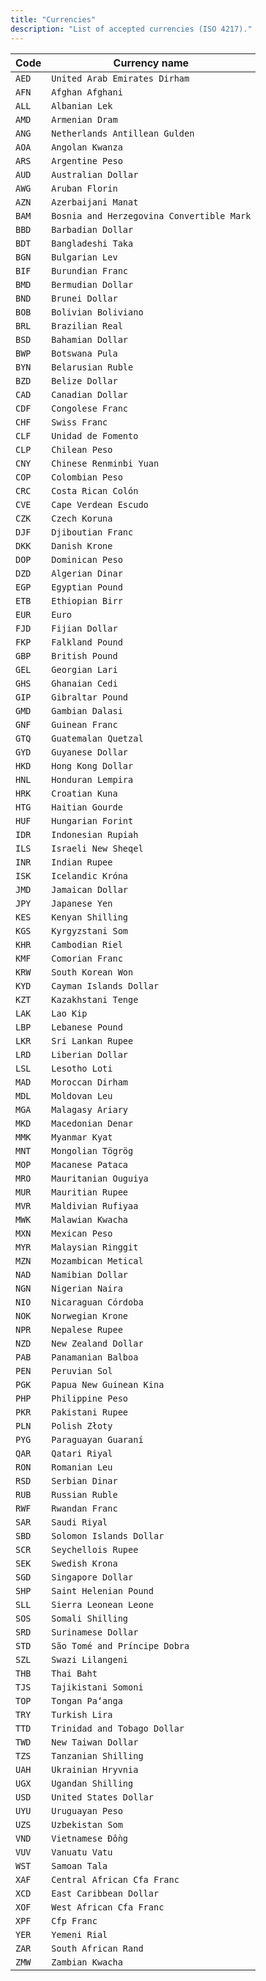 ```yaml
---
title: "Currencies"
description: "List of accepted currencies (ISO 4217)."
---
```


| Code | Currency name |
|--|--|
| `AED` | `United Arab Emirates Dirham` |
| `AFN` | `Afghan Afghani` |
| `ALL` | `Albanian Lek` |
| `AMD` | `Armenian Dram` |
| `ANG` | `Netherlands Antillean Gulden` |
| `AOA` | `Angolan Kwanza` |
| `ARS` | `Argentine Peso` |
| `AUD` | `Australian Dollar` |
| `AWG` | `Aruban Florin` |
| `AZN` | `Azerbaijani Manat` |
| `BAM` | `Bosnia and Herzegovina Convertible Mark` |
| `BBD` | `Barbadian Dollar` |
| `BDT` | `Bangladeshi Taka` |
| `BGN` | `Bulgarian Lev` |
| `BIF` | `Burundian Franc` |
| `BMD` | `Bermudian Dollar` |
| `BND` | `Brunei Dollar` |
| `BOB` | `Bolivian Boliviano` |
| `BRL` | `Brazilian Real` |
| `BSD` | `Bahamian Dollar` |
| `BWP` | `Botswana Pula` |
| `BYN` | `Belarusian Ruble` |
| `BZD` | `Belize Dollar` |
| `CAD` | `Canadian Dollar` |
| `CDF` | `Congolese Franc` |
| `CHF` | `Swiss Franc` |
| `CLF` | `Unidad de Fomento` |
| `CLP` | `Chilean Peso` |
| `CNY` | `Chinese Renminbi Yuan` |
| `COP` | `Colombian Peso` |
| `CRC` | `Costa Rican Colón` |
| `CVE` | `Cape Verdean Escudo` |
| `CZK` | `Czech Koruna` |
| `DJF` | `Djiboutian Franc` |
| `DKK` | `Danish Krone` |
| `DOP` | `Dominican Peso` |
| `DZD` | `Algerian Dinar` |
| `EGP` | `Egyptian Pound` |
| `ETB` | `Ethiopian Birr` |
| `EUR` | `Euro` |
| `FJD` | `Fijian Dollar` |
| `FKP` | `Falkland Pound` |
| `GBP` | `British Pound` |
| `GEL` | `Georgian Lari` |
| `GHS` | `Ghanaian Cedi` |
| `GIP` | `Gibraltar Pound` |
| `GMD` | `Gambian Dalasi` |
| `GNF` | `Guinean Franc` |
| `GTQ` | `Guatemalan Quetzal` |
| `GYD` | `Guyanese Dollar` |
| `HKD` | `Hong Kong Dollar` |
| `HNL` | `Honduran Lempira` |
| `HRK` | `Croatian Kuna` |
| `HTG` | `Haitian Gourde` |
| `HUF` | `Hungarian Forint` |
| `IDR` | `Indonesian Rupiah` |
| `ILS` | `Israeli New Sheqel` |
| `INR` | `Indian Rupee` |
| `ISK` | `Icelandic Króna` |
| `JMD` | `Jamaican Dollar` |
| `JPY` | `Japanese Yen` |
| `KES` | `Kenyan Shilling` |
| `KGS` | `Kyrgyzstani Som` |
| `KHR` | `Cambodian Riel` |
| `KMF` | `Comorian Franc` |
| `KRW` | `South Korean Won` |
| `KYD` | `Cayman Islands Dollar` |
| `KZT` | `Kazakhstani Tenge` |
| `LAK` | `Lao Kip` |
| `LBP` | `Lebanese Pound` |
| `LKR` | `Sri Lankan Rupee` |
| `LRD` | `Liberian Dollar` |
| `LSL` | `Lesotho Loti` |
| `MAD` | `Moroccan Dirham` |
| `MDL` | `Moldovan Leu` |
| `MGA` | `Malagasy Ariary` |
| `MKD` | `Macedonian Denar` |
| `MMK` | `Myanmar Kyat` |
| `MNT` | `Mongolian Tögrög` |
| `MOP` | `Macanese Pataca` |
| `MRO` | `Mauritanian Ouguiya` |
| `MUR` | `Mauritian Rupee` |
| `MVR` | `Maldivian Rufiyaa` |
| `MWK` | `Malawian Kwacha` |
| `MXN` | `Mexican Peso` |
| `MYR` | `Malaysian Ringgit` |
| `MZN` | `Mozambican Metical` |
| `NAD` | `Namibian Dollar` |
| `NGN` | `Nigerian Naira` |
| `NIO` | `Nicaraguan Córdoba` |
| `NOK` | `Norwegian Krone` |
| `NPR` | `Nepalese Rupee` |
| `NZD` | `New Zealand Dollar` |
| `PAB` | `Panamanian Balboa` |
| `PEN` | `Peruvian Sol` |
| `PGK` | `Papua New Guinean Kina` |
| `PHP` | `Philippine Peso` |
| `PKR` | `Pakistani Rupee` |
| `PLN` | `Polish Złoty` |
| `PYG` | `Paraguayan Guaraní` |
| `QAR` | `Qatari Riyal` |
| `RON` | `Romanian Leu` |
| `RSD` | `Serbian Dinar` |
| `RUB` | `Russian Ruble` |
| `RWF` | `Rwandan Franc` |
| `SAR` | `Saudi Riyal` |
| `SBD` | `Solomon Islands Dollar` |
| `SCR` | `Seychellois Rupee` |
| `SEK` | `Swedish Krona` |
| `SGD` | `Singapore Dollar` |
| `SHP` | `Saint Helenian Pound` |
| `SLL` | `Sierra Leonean Leone` |
| `SOS` | `Somali Shilling` |
| `SRD` | `Surinamese Dollar` |
| `STD` | `São Tomé and Príncipe Dobra` |
| `SZL` | `Swazi Lilangeni` |
| `THB` | `Thai Baht` |
| `TJS` | `Tajikistani Somoni` |
| `TOP` | `Tongan Paʻanga` |
| `TRY` | `Turkish Lira` |
| `TTD` | `Trinidad and Tobago Dollar` |
| `TWD` | `New Taiwan Dollar` |
| `TZS` | `Tanzanian Shilling` |
| `UAH` | `Ukrainian Hryvnia` |
| `UGX` | `Ugandan Shilling` |
| `USD` | `United States Dollar` |
| `UYU` | `Uruguayan Peso` |
| `UZS` | `Uzbekistan Som` |
| `VND` | `Vietnamese Đồng` |
| `VUV` | `Vanuatu Vatu` |
| `WST` | `Samoan Tala` |
| `XAF` | `Central African Cfa Franc` |
| `XCD` | `East Caribbean Dollar` |
| `XOF` | `West African Cfa Franc` |
| `XPF` | `Cfp Franc` |
| `YER` | `Yemeni Rial` |
| `ZAR` | `South African Rand` |
| `ZMW` | `Zambian Kwacha` |
